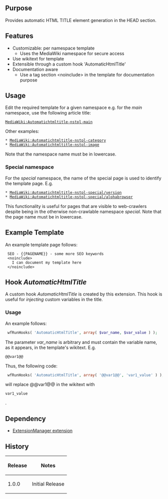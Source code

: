 {{Extension
|name        = AutomaticHtmlTitle
|status      = stable
|type        = parser function
|author      = [[user:jldupont|Jean-Lou Dupont]]
|image       =
|version     = 1.0.0
|update      =
|mediawiki   = 1.11, 1.12
|download    = [http://mediawiki.googlecode.com/svn/tags/AutomaticHtmlTitle/ SVN]
|readme      =
|changelog   = See SVN ($Id$)
|description = Provides automatic HTML title element generation in the HEAD section
|parameters  =
|rights      =
|example     = [http://jldupont.com/Extension:MindMeister]
}}
== Purpose==
Provides automatic HTML TITLE element generation in the HEAD section.

== Features ==
* Customizable: per namespace template
** Uses the MediaWiki namespace for secure access
* Use wikitext for template   
* Extensible through a custom hook 'AutomaticHtmlTitle'
* Documentation aware
** Use a tag section <nowiki><noinclude></nowiki> in the template for documentation purpose

== Usage ==
Edit the required template for a given namespace e.g. for the ''main'' namespace, use the following article title:
 [[MediaWiki:Automatichtmltitle-nstpl-main]]
Other examples:
 * [[MediaWiki:Automatichtmltitle-nstpl-category]]
 * [[MediaWiki:Automatichtmltitle-nstpl-image]]
Note that the namespace name must be in lowercase.
 
=== Special namespace ===
For the ''special'' namespace, the name of the special page is used to identify the template page.
E.g.
 * [[MediaWiki:Automatichtmltitle-nstpl-special/version]]
 * [[MediaWiki:Automatichtmltitle-nstpl-special/alphabrowser]]  
This functionality is useful for pages that are visible to web-crawlers despite being in the otherwise non-crawlable namespace ''special''. Note that the page name must be in lowercase.

== Example Template ==
An example template page follows:
<pre>
 SEO - {{PAGENAME}} - some more SEO keywords
 <noinclude>
   I can document my template here
 </noinclude>
</pre>

== Hook ''AutomaticHtmlTitle'' ==
A custom hook ''AutomaticHtmlTitle'' is created by this extension. This hook is useful for ''injecting'' custom variables in the title.
=== Usage ===
An example follows:
<source lang=php>
 wfRunHooks( 'AutomaticHtmlTitle', array( $var_name, $var_value ) );
</source> 
The parameter ''var_name'' is arbitrary and must contain the variable name, as it appears, in the template's wikitext.
E.g.
 @@var1@@
Thus, the following code:
<source lang=php>
 wfRunHooks( 'AutomaticHtmlTitle', array( '@@var1@@', 'var1_value' ) );
</source> 
will replace <nowiki>@@var1@@</nowiki> in the wikitext with <pre>var1_value</pre>.

== Dependency ==
* [[Extension:ExtensionManager|ExtensionManager extension]]

{{Pear|AutomaticHtmlTitle}}

<!--requires [[Extension:VersaComment]] -->
<!--{{
[[{{FULLPAGENAMEE}}/Tests]]
}}-->

== History ==
{|class=datatable
! Release !! Notes
|-
| 1.0.0 || Initial Release
|}
